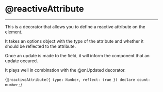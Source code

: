 
# @reactiveAttribute
---

This is a decorator that allows you to define a reactive attribute on the element.

It takes an options object with the type of the attribute and whether it should be reflected to the attribute.

Once an update is made to the field, it will inform the component that an update occured.

It plays well in combination with the @onUpdated decorator.

<CodeBlock lang='typescript'>{`@reactiveAttribute({ type: Number, reflect: true }) declare count: number;`}</CodeBlock>